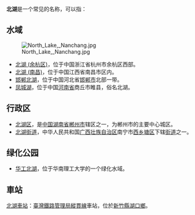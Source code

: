 '''北湖'''是一个常见的名称，可以指：

== 水域 ==
[[File:North_Lake,_Nanchang.jpg|thumb]]
*[[北湖_(余杭区)|北湖 (余杭区)]]，位于中国浙江省杭州市余杭区西部。
*[[北湖_(南昌)|北湖 (南昌)]]，位于中国江西省南昌市区内。
*[[邯郸北湖|邯郸北湖]]，位于中国河北省[[邯郸市|邯郸市]]北部一带。
*[[凤城湖|凤城湖]]，位于中国[[河南省|河南省]]商丘市睢县，俗名北湖。

== 行政区 ==
*[[北湖区|北湖区]]，是[[中华人民共和国|中国]][[湖南省|湖南省]][[郴州市|郴州市]]辖区之一，为郴州市的主要中心城区。
*[[北湖街道|北湖街道]]，中华人民共和国[[广西壮族自治区|广西壮族自治区]]南宁市[[西乡塘区|西乡塘区]]下辖[[街道|街道]]之一。

== 绿化公园 ==
*[[华工北湖|华工北湖]]，位于华南理工大学的一个绿化水域。

==車站==
[[北湖車站|北湖車站]]：[[臺灣鐵路管理局|臺灣鐵路管理局]][[縱貫線_(北段)|縱貫線]]車站，位於[[新竹縣|新竹縣]][[湖口鄉|湖口鄉]]。


{{disambig|X|Cat=二字地名消歧义}}
